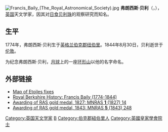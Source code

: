 [[File:Francis_Baily_(The_Royal_Astronomical_Society).jpg|thumb]]
'''弗朗西斯·贝利'''（{{lang-en|'''Francis Baily'''}}，{{bd|1774年|4月28日|1844年|8月30日|catIdx=B}}），[[英国|英国]]天文学家，因其对[[日食|日食]][[贝利珠|贝利珠]]的观察研究而知名。

== 生平 ==
1774年，弗朗西斯·贝利生于[[英格兰|英格兰]][[伯克郡|伯克郡]][[纽伯里|纽伯里]]。1844年8月30日，贝利逝世于[[伦敦|伦敦]]。

为纪念弗朗西斯·贝利，[[月球|月球]]上的一座[[环形山|环形山]]以他的名字命名。

== 外部链接 ==
{{wikisource|Author:Francis Baily|Francis Baily}}
* [http://www.davidrumsey.com/detail?id=1-1-26313-1100373&name=Etoiles+fixes+ Map of Etoiles fixes] {{Wayback|url=http://www.davidrumsey.com/detail?id=1-1-26313-1100373&name=Etoiles+fixes+ |date=20080411033351 }}
* [http://www.berkshirehistory.com/bios/fbaily.html Royal Berkshire History: Francis Baily (1774-1844)] {{Wayback|url=http://www.berkshirehistory.com/bios/fbaily.html |date=20100104185915 }}
* [http://adsabs.harvard.edu//full/seri/MNRAS/0001//0000014.000.html Awarding of RAS gold medal, 1827: MNRAS '''1''' (1827) 14] {{Wayback|url=http://adsabs.harvard.edu//full/seri/MNRAS/0001//0000014.000.html |date=20081007105543 }}
* [http://adsabs.harvard.edu//full/seri/MNRAS/0005//0000248.000.html Awarding of RAS gold medal, 1843: MNRAS '''5''' (1843) 248] {{Wayback|url=http://adsabs.harvard.edu//full/seri/MNRAS/0005//0000248.000.html |date=20081006232421 }}

{{英国皇家天文学会金质奖章获得者}}
{{Authority control}}
{{DEFAULTSORT:baily}}
[[Category:英国天文学家|Category:英国天文学家]]
[[Category:英國皇家天文學會金質獎章獲得者|B]]
[[Category:伯克郡紐伯里人|Category:伯克郡紐伯里人]]
[[Category:英國皇家學會院士|Category:英國皇家學會院士]]
{{UK-bio-stub}}